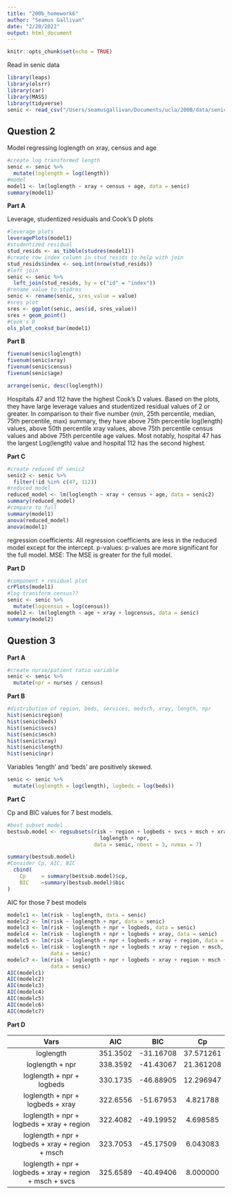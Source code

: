 ```yaml
---
title: "200b_homework6"
author: "Seamus Gallivan"
date: "2/20/2022"
output: html_document
---
```


```r
knitr::opts_chunk$set(echo = TRUE)
```

Read in senic data

```r
library(leaps)
library(olsrr)
library(car)
library(MASS)
library(tidyverse)
senic <- read_csv("/Users/seamusgallivan/Documents/ucla/200B/data/senic.csv")
```

## Question 2 

Model regressing loglength on xray, census and age

```r
#create log transformed length 
senic <- senic %>% 
  mutate(loglength = log(length))
#model 
model1 <- lm(loglength ~ xray + census + age, data = senic)
summary(model1)
```

**Part A**

Leverage, studentized residuals and Cook's D plots

```r
#leverage plots
leveragePlots(model1)
#studentized residual 
stud_resids <- as_tibble(studres(model1))
#create row index column in stud_resids to help with join 
stud_resids$index <- seq.int(nrow(stud_resids))
#left join 
senic <- senic %>% 
  left_join(stud_resids, by = c("id" = "index"))
#rename value to studres 
senic <- rename(senic, sres_value = value)
#sres plot 
sres <- ggplot(senic, aes(id, sres_value))
sres + geom_point()
#Cook's D
ols_plot_cooksd_bar(model1)
```

**Part B**

```r
fivenum(senic$loglength)
fivenum(senic$xray)
fivenum(senic$census)
fivenum(senic$age)

arrange(senic, desc(loglength))
```

Hospitals 47 and 112 have the highest Cook's D values.
Based on the plots, they have large leverage values and studentized residual values of 2 or greater. In comparison to their five number (min, 25th percentile, median, 75th percentile, max) summary, they have above 75th percentile log(length) values, above 50th percentile xray values, above 75th percentile census values and above 75th percentile age values. Most notably, hospital 47 has the largest Log(length) value and hospital 112 has the second highest. 

**Part C**

```r
#create reduced df senic2 
senic2 <- senic %>%  
  filter(!id %in% c(47, 112))
#reduced model 
reduced_model <- lm(loglength ~ xray + census + age, data = senic2)
summary(reduced_model)
#compare to full 
summary(model1)
anova(reduced_model)
anova(model1)
```

regression coefficients: All regression coefficients are less in the reduced model except for the intercept.
p-values: p-values are more significant for the full model. 
MSE: The MSE is greater for the full model.

**Part D**

```r
#component + residual plot 
crPlots(model1)
#log transform census??
senic <- senic %>% 
  mutate(logcensus = log(census))
model2 <- lm(loglength ~ age + xray + logcensus, data = senic)
summary(model2)
```

## Question 3 

**Part A** 
```r
#create nurse/patient ratio variable 
senic <- senic %>% 
  mutate(npr = nurses / census)
```

**Part B**

```r
#distribution of region, beds, services, medsch, xray, length, npr 
hist(senic$region)
hist(senic$beds)
hist(senic$svcs)
hist(senic$msch)
hist(senic$xray)
hist(senic$length)
hist(senic$npr)
```

Variables 'length' and 'beds' are positively skewed.

```r
senic <- senic %>% 
  mutate(loglength = log(length), logbeds = log(beds))
```

**Part C**

Cp and BIC values for 7 best models. 

```r
#best subset model 
bestsub.model <- regsubsets(risk ~ region + logbeds + svcs + msch + xray +
                              loglength + npr, 
                            data = senic, nbest = 3, nvmax = 7)

summary(bestsub.model)
#Consider Cp, AIC, BIC
  cbind( 
    Cp     = summary(bestsub.model)$cp,
    BIC    =summary(bestsub.model)$bic
)
```

AIC for those 7 best models 

```r
modelc1 <- lm(risk ~ loglength, data = senic)
modelc2 <- lm(risk ~ loglength + npr, data = senic)
modelc3 <- lm(risk ~ loglength + npr + logbeds, data = senic)
modelc4 <- lm(risk ~ loglength + npr + logbeds + xray, data = senic)
modelc5 <- lm(risk ~ loglength + npr + logbeds + xray + region, data = senic)
modelc6 <- lm(risk ~ loglength + npr + logbeds + xray + region + msch, 
              data = senic)
modelc7 <- lm(risk ~ loglength + npr + logbeds + xray + region + msch + svcs, 
              data = senic)
AIC(modelc1)
AIC(modelc2)
AIC(modelc3)
AIC(modelc4)
AIC(modelc5)
AIC(modelc6)
AIC(modelc7)
```

**Part D**

| Vars                                                   | AIC     | BIC      | Cp       |
|:------------------------------------------------------:|:-------:|:--------:|:--------:|
|loglength                                               |351.3502 |-31.16708 |37.571261 |
|loglength + npr                                         |338.3592 |-41.43067 |21.361208 |
|loglength + npr + logbeds                               |330.1735 |-46.88905 |12.296947 |
|loglength + npr + logbeds + xray                        |322.6556 |-51.67953 |4.821788  |     
|loglength + npr + logbeds + xray + region               |322.4082 |-49.19952 |4.698585  |
|loglength + npr + logbeds + xray + region + msch        |323.7053 |-45.17509 |6.043083  |
|loglength + npr + logbeds + xray + region + msch + svcs |325.6589 |-40.49406 |8.000000  |
